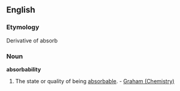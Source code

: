 ==English==

===Etymology===
Derivative of absorb
===Noun===
'''absorbability'''

#The state or quality of being [[absorbable]]. - [[Graham (Chemistry)]]